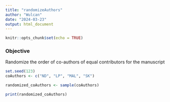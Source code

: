 ---
title: "randomizeAuthors"
author: "Wulcan"
date: "2024-03-23"
output: html_document
---

```{r setup, include=FALSE}
knitr::opts_chunk$set(echo = TRUE)
```

### Objective
Randomize the order of co-authors of equal contributors for the manuscript
```{r randomise coauthor order}
set.seed(123)
coAuthors <- c("ND", "LP", "MAL", "SK")

randomized_coAuthors <- sample(coAuthors)

print(randomized_coAuthors)
```